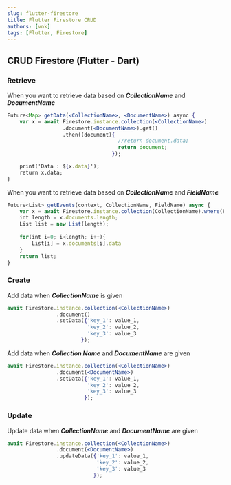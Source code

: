 ```yaml
---
slug: flutter-firestore
title: Flutter Firestore CRUD
authors: [vnk]
tags: [Flutter, Firestore]
---
```


## CRUD Firestore (Flutter - Dart)

### Retrieve
When you want to retrieve data based on ___CollectionName___ and ___DocumentName___
```jsx
Future<Map> getData(<CollectionName>, <DocumentName>) async {
    var x = await Firestore.instance.collection(<CollectionName>)
                  .document(<DocumentName>).get()
                  .then((document){
                                    //return document.data;
                                    return document;
                                  });

    print('Data : ${x.data}');
    return x.data;
}
```

When you want to retrieve data based on ___CollectionName___ and ___FieldName___
```jsx
Future<List> getEvents(context, CollectionName, FieldName) async {
    var x = await Firestore.instance.collection(CollectionName).where(FieldName, isEqualTo: state.churchId).getDocuments();
    int length = x.documents.length;
    List list = new List(length);
    
    for(int i=0; i<length; i++){
        List[i] = x.documents[i].data
    }
    return list;
}
```

### Create
Add data when ___CollectionName___ is given
```jsx
await Firestore.instance.collection(<CollectionName>)
                .document()
                .setData({'key_1': value_1,
                          'key_2': value_2,
                          'key_3': value_3
                        });
```

Add data when ___Collection Name___ and ___DocumentName___ are given
```jsx
await Firestore.instance.collection(<CollectionName>)
                .document(<DocumentName>)
                .setData({'key_1': value_1,
                          'key_2': value_2,
                          'key_3': value_3
                         });
```

### Update
Update data when ___CollectionName___ and ___DocumentName___ are given
```jsx
await Firestore.instance.collection(<CollectionName>)
                .document(<DocumentName>)
                .updateData({'key_1': value_1,
                             'key_2': value_2,
                             'key_3': value_3
                            });
```